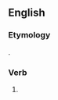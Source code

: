 ==English==

===Etymology===
{{suffix|en|deceive|est}}.

===Verb===
{{head|en|verb form}}

# {{en-archaic second-person singular of|deceive|lang=en}}